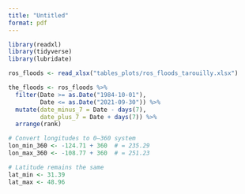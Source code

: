 ```yaml
---
title: "Untitled"
format: pdf
---
```


```r
library(readxl)
library(tidyverse)
library(lubridate)
```

```r
ros_floods <- read_xlsx("tables_plots/ros_floods_tarouilly.xlsx")
```

```r
the_floods <- ros_floods %>%
  filter(Date >= as.Date("1984-10-01"),
         Date <= as.Date("2021-09-30")) %>%
  mutate(date_minus_7 = Date - days(7),
         date_plus_7 = Date + days(7)) %>%
  arrange(rank)
```

```r
# Convert longitudes to 0–360 system
lon_min_360 <- -124.71 + 360  # = 235.29
lon_max_360 <- -108.77 + 360  # = 251.23

# Latitude remains the same
lat_min <- 31.39
lat_max <- 48.96

```

